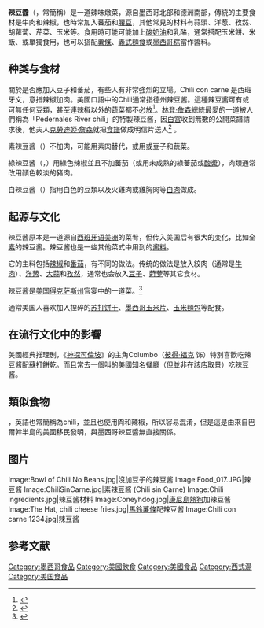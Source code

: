 {{multiple issues|
{{copyedit|time=2013-03-21T00:33:04+00:00}}
{{refimprove|time=2013-03-21T00:33:04+00:00}}
{{expand|time=2013-03-21T00:33:04+00:00}}
}}
{{Infobox prepared food
| name             = 辣豆醬
| image            = [[File:Bowl_of_chili_with_sour_cream_and_cheese.jpg|270px]]
| caption          = 辣豆酱-{}-加[[奶酪|奶酪]]與[[酸奶油|酸奶油]]
| alternate_name   = Chili con carne 
| country          = [[美國|美國]]
| region           = [[得克萨斯州|得克萨斯州]]
| creator          = 
| course           = 主食
| type             = 辣
| served           = 
| main_ingredient  = [[辣椒|辣椒]]、[[番茄|番茄]]、[[肉|肉]]、[[豆子|豆子]]
| variations       = 多樣
| calories         = 
| other            = 
}}

'''辣豆醬'''（{{lang-es|Chili con carne}}，常簡稱{{lang|es|chili}}）是一道辣味燉菜，源自墨西哥北部和德洲南部，傳統的主要食材是牛肉和辣椒，也時常加入蕃茄和[[腰豆|腰豆]]，其他常見的材料有蒜頭、洋葱、孜然、胡蘿蔔、芹菜、玉米等。食用時可能可能加上[[酸奶油|酸奶油]]和乳酪，通常搭配玉米餅、米飯、或單獨食用，也可以搭配[[薯條|薯條]]、[[義式麵食|義式麵食]]或[[墨西哥粽|墨西哥粽]]當作醬料。

== 种类与食材 ==
關於是否應加入豆子和蕃茄，有些人有非常強烈的立場。Chili con carne 是西班牙文，意指辣椒加肉。美國口語中的Chili通常指德州辣豆酱。這種辣豆酱可有或可無任何豆類，甚至連辣椒以外的蔬菜都不必放<ref>{{cite web|url=http://www.chilicookoff.com/History/history_of_chili.asp|title=History of Chili|publisher=International Chili Society|accessdate=2013-01-02|deadurl=yes|archiveurl=https://web.archive.org/web/20130116043735/http://www.chilicookoff.com/History/history_of_chili.asp|archivedate=2013-01-16}}</ref>。[[林登·詹森|林登·詹森]]總統最愛的一道被人們稱為「Pedernales River chili」的特製辣豆酱，因[[白宮|白宮]]收到無數的公開菜譜請求後，他夫人[[小瓢蟲·約翰遜|克勞迪婭·詹森]]就把[[食譜|食譜]]做成明信片送人<ref>{{cite web|title=Lady Bird Johnson's Recipe for Pedernales River Chili|url=http://www.lbjlib.utexas.edu/johnson/archives.hom/FAQs/Recipes/chili.asp|publisher=LBJ圖書館|accessdate=2013-04-02|deadurl=yes|archiveurl=https://web.archive.org/web/20130127092056/http://www.lbjlib.utexas.edu/johnson/archives.hom/faqs/recipes/chili.asp|archivedate=2013-01-27}}</ref> 。

素辣豆酱（{{lang|es|chili sin carne}}）不加肉，可能用素肉替代，或用或豆子和蔬菜。

綠辣豆酱（{{lang-es|chili verde}}，{{lang-en|green chili}}）用綠色辣椒並且不加蕃茄（或用未成熟的綠蕃茄或[[酸漿|酸漿]]），肉類通常改用顏色較淡的豬肉。

白辣豆酱（{{lang-en|white chili}}）指用白色的豆類以及火雞肉或雞胸肉等[[白肉|白肉]]做成。

== 起源与文化 ==
辣豆酱原本是一道源自[[西班牙语美洲|西班牙语美洲]]的菜肴，但传入美国后有很大的变化，比如全[[素|素]]的辣豆酱。辣豆酱也是一些其他菜式中用到的[[酱料|酱料]]。

它的主料包括[[辣椒|辣椒]]和[[番茄|番茄]]，有不同的做法。传统的做法是放入絞肉（通常是[[牛肉|牛肉]]）、[[洋葱|洋葱]]、[[大蒜|大蒜]]和[[孜然|孜然]]，通常也会放入[[豆子|豆子]]、[[莳萝|莳萝]]等其它食材。

辣豆酱是[[美国|美国]][[得克萨斯州|得克萨斯州]]官宴中的一道菜。<ref>{{cite web|title=Texas State Symbols|url=https://www.tsl.state.tx.us/ref/abouttx/symbols.html|publisher=Texas State Library and Archives Commission|accessdate=2013-04-02|archive-date=2011-11-30|archive-url=https://www.webcitation.org/63ZdPDQIM?url=https://www.tsl.state.tx.us/ref/abouttx/symbols.html|dead-url=no}}</ref> 

通常美国人喜欢加入捏碎的[[苏打饼干|苏打饼干]]、[[墨西哥玉米片|墨西哥玉米片]]、[[玉米麵包|玉米麵包]]等配食。

== 在流行文化中的影響 ==
美國經典推理剧，《[[神探可倫坡|神探可倫坡]]》的主角Columbo（[[彼得·福克|彼得·福克]] 饰）特別喜歡吃辣豆酱配[[蘇打餅乾|蘇打餅乾]]。而且常去一個叫{{link-en|Barney's Beanery|Barney's Beanery}}的美國知名餐廳（但並非在該店取景）吃辣豆酱。

==類似食物==
{{link-en|辛辛那提辣肉醬|Cincinnati chili}}，英語也常簡稱為chili，並且也使用肉和辣椒，所以容易混淆，但是這是由來自巴爾幹半島的美國移民發明，與墨西哥辣豆醬無直接關係。

==图片==
<gallery>
Image:Bowl of Chili No Beans.jpg|沒加豆子的辣豆酱
Image:Food_017.JPG|辣豆酱
Image:ChiliSinCarne.jpg|素辣豆酱 (Chili sin Carne)
Image:Chili ingredients.jpg|辣豆酱材料
Image:Coneyhdog.jpg|[[康尼島|康尼島]][[熱狗|熱狗]]加辣豆酱
Image:The Hat, chili cheese fries.jpg|[[馬鈴薯條|馬鈴薯條]]配辣豆酱
Image:Chili con carne 1234.jpg|辣豆酱
</gallery>

== 参考文献 ==
{{Reflist|2}}

[[Category:墨西哥食品|Category:墨西哥食品]]
[[Category:美國飲食|Category:美國飲食]]
[[Category:美國食品|Category:美國食品]]
[[Category:西式湯|Category:西式湯]]
[[Category:美国食品|Category:美国食品]]